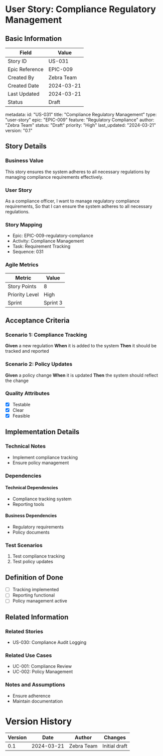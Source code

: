 # User Story: Compliance Regulatory Management

## Basic Information
| Field | Value |
|-------|-------|
| Story ID | US-031 |
| Epic Reference | EPIC-009 |
| Created By | Zebra Team |
| Created Date | 2024-03-21 |
| Last Updated | 2024-03-21 |
| Status | Draft |

metadata:
  id: "US-031"
  title: "Compliance Regulatory Management"
  type: "user-story"
  epic: "EPIC-009"
  feature: "Regulatory Compliance"
  author: "Zebra Team"
  status: "Draft"
  priority: "High"
  last_updated: "2024-03-21"
  version: "0.1"

## Story Details
### Business Value
This story ensures the system adheres to all necessary regulations by managing compliance requirements effectively.

### User Story
As a compliance officer,
I want to manage regulatory compliance requirements,
So that I can ensure the system adheres to all necessary regulations.

### Story Mapping
- Epic: EPIC-009-regulatory-compliance
- Activity: Compliance Management
- Task: Requirement Tracking
- Sequence: 031

### Agile Metrics
| Metric | Value |
|--------|-------|
| Story Points | 8 |
| Priority Level | High |
| Sprint | Sprint 3 |

## Acceptance Criteria
### Scenario 1: Compliance Tracking
**Given** a new regulation
**When** it is added to the system
**Then** it should be tracked and reported

### Scenario 2: Policy Updates
**Given** a policy change
**When** it is updated
**Then** the system should reflect the change

### Quality Attributes
- [x] Testable
- [x] Clear
- [x] Feasible

## Implementation Details
### Technical Notes
- Implement compliance tracking
- Ensure policy management

### Dependencies
#### Technical Dependencies
- Compliance tracking system
- Reporting tools

#### Business Dependencies
- Regulatory requirements
- Policy documents

### Test Scenarios
1. Test compliance tracking
2. Test policy updates

## Definition of Done
- [ ] Tracking implemented
- [ ] Reporting functional
- [ ] Policy management active

## Related Information
### Related Stories
- US-030: Compliance Audit Logging

### Related Use Cases
- UC-001: Compliance Review
- UC-002: Policy Management

### Notes and Assumptions
- Ensure adherence
- Maintain documentation

# Version History
| Version | Date | Author | Changes |
|---------|------|--------|----------|
| 0.1 | 2024-03-21 | Zebra Team | Initial draft |